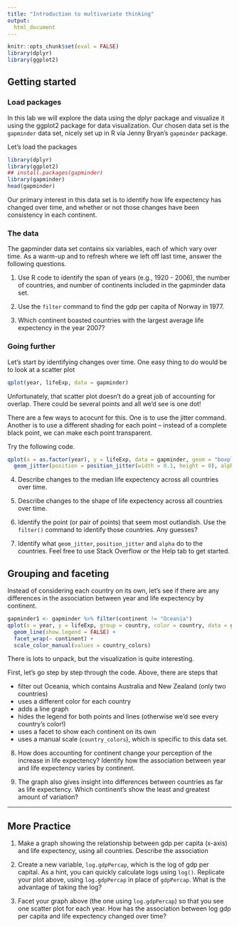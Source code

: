 ```yaml
---
title: "Introduction to multivariate thinking"
output:
  html_document
---
```


```r
knitr::opts_chunk$set(eval = FALSE)
library(dplyr)
library(ggplot2)
```

## Getting started

### Load packages

In this lab we will explore the data using the dplyr package and visualize it 
using the ggplot2 package for data visualization. Our chosen data set is the `gapminder` data set, nicely set up in
R via Jenny Bryan's `gapminder` package.

Let's load the packages

```r
library(dplyr)
library(ggplot2)
## install.packages(gapminder)
library(gapminder)
head(gapminder)
```

Our primary interest in this data set is to identify how life expectency has changed over time, and whether or not those changes have been consistency in each continent.

### The data

The gapminder data set contains six variables, each of which vary over time. As a warm-up and to refresh where we left off last time, answer the following questions.

1. Use R code to identify the span of years (e.g., 1920 - 2006), the number of countries, and number of continents included in the gapminder data set.

2. Use the `filter` command to find the gdp per capita of Norway in 1977. 

3. Which continent boasted countries with the largest average life expectency in the year 2007?

### Going further

Let's start by identifying changes over time. One easy thing to do would be to look at a scatter plot

```r
qplot(year, lifeExp, data = gapminder)
```

Unfortunately, that scatter plot doesn't do a great job of accounting for overlap. There could be several points and all we'd see is one dot!

There are a few ways to acocunt for this. One is to use the jitter command. Another is to use a different shading for each point -- instead of a complete black point, we can make each point transparent. 

Try the following code.

```r
qplot(x = as.factor(year), y = lifeExp, data = gapminder, geom = "boxplot" ) +
  geom_jitter(position = position_jitter(width = 0.1, height = 0), alpha = 1/4)
```

4. Describe changes to the median life expectency across all countries over time.

5. Describe changes to the shape of life expectency across all countries over time.

6. Identify the point (or pair of points) that seem most outlandish. Use the `filter()` command to identify those countries. Any guesses? 

7. Identify what `geom_jitter`, `position_jitter` and `alpha` do to the countries. Feel free to use Stack Overflow or the Help tab to get started.


## Grouping and faceting

Instead of considering each country on its own, let's see if there are any differences in the association between year and life expectency by continent.

```r
gapminder1 <- gapminder %>% filter(continent != "Oceania")
qplot(x = year, y = lifeExp, group = country, color = country, data = gapminder1, show.legend = FALSE) +
  geom_line(show.legend = FALSE) + 
  facet_wrap(~ continent) +
  scale_color_manual(values = country_colors) 
```

There is lots to unpack, but the visualization is quite interesting. 

First, let's go step by step through the code. Above, there are steps that

- filter out Oceania, which contains Australia and New Zealand (only two countries)
- uses a different color for each country
- adds a line graph
- hides the legend for both points and lines (otherwise we'd see every country's color!)
- uses a facet to show each continent on its own
- uses a manual scale (`country_colors`), which is specific to this data set.

8. How does accounting for continent change your perception of the increase in life expectency? Identify how the association between year and life expectency varies by continent.

9. The graph also gives insight into differences between countries as far as life expectency. Which continent's show the least and greatest amount of variation?


* * *

## More Practice

1. Make a graph showing the relationship between gdp per capita (x-axis) and life expectency, using all countries. Describe the association

2. Create a new variable, `log.gdpPercap`, which is the log of gdp per capital. As a hint, you can quickly calculate logs using `log()`. Replicate your plot above, using `log.gdpPercap` in place of `gdpPercap`. What is the advantage of taking the log?

3. Facet your graph above (the one using `log.gdpPercap`) so that you see one scatter plot for each year. How has the association between log gdp per capita and life expectency changed over time?


  